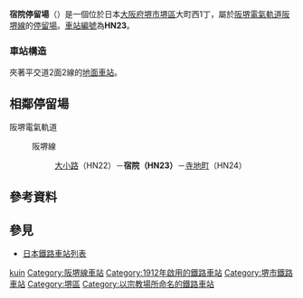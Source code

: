 {{日本車站資訊
|公司色     = #008040
|文字色     = 
|站名       = 宿院停留場
|圖片       = Hankai-shukuin20160206.JPG
|圖片說明   = 濱寺站前方向月台（左後）、惠美須町方向月台（右前）
|日文原名   = 宿院
|平假名     = しゅくいん
|羅馬拼音   = SHUKUIN
|電報略號   = 
|所在地     = {{JPN}}[[大阪府|大阪府]][[堺市|堺市]][[堺區|堺區]]大町西1丁
|座標       = {{coord|34|34|34.70|N|135|28|18.71|E|type:railwaystation_region:JP-27|display=inline,title}}
|車站構造   = 地面車站
|月台配置   = 對向式 2面2線
|啟用年月日 = 1912年（明治45年）3月5日
|廢站年月日 = 
|乘客人數   = 
|上下車人次 = 
|統計年度   = 
|轉車       = 
|備註       = 
|adjacent = {{Adjacent stations|system=阪堺電氣軌道|line=阪堺線|left=大小路|right=寺地町|note-left=HN22<br />0.4km|note-mid=<span style="background-color:#ffffff; color:#000000; border:1px solid #000000; text-align:center;"> HN23 </span><br />距離[[惠美須町站|惠美須町]]9.4km<br />距離[[天王寺站|天王寺站前]]9.2km|note-right=HN24<br />0.4km}}
}}
'''宿院停留場'''（{{jpn|j=宿院停留場|hg=しゅくいんていりゅうじょう|rm=Shukuin teiryūjō|f=y}}）是一個位於日本[[大阪府|大阪府]][[堺市|堺市]][[堺區|堺區]]大町西1丁，屬於[[阪堺電氣軌道|阪堺電氣軌道]][[阪堺線|阪堺線]]的[[鐵路車站|停留場]]。[[車站編號|車站編號]]為'''HN23'''。

=== 車站構造 ===
夾著平交道2面2線的[[地面車站|地面車站]]。

== 相鄰停留場 ==
; 阪堺電氣軌道
: {{Color|green|■}}阪堺線
:: [[大小路停留場|大小路]]（HN22）－'''宿院（HN23）'''－[[寺地町停留場|寺地町]]（HN24）

== 參考資料 ==
{{Reflist}}

== 參見 ==
* [[日本鐵路車站列表|日本鐵路車站列表]]

{{阪堺線}}
{{DEFAULTSORT:Shukuin}}
[[Category:日本鐵路車站_Shu|kuin]]
[[Category:阪堺線車站|Category:阪堺線車站]]
[[Category:1912年啟用的鐵路車站|Category:1912年啟用的鐵路車站]]
[[Category:堺市鐵路車站|Category:堺市鐵路車站]]
[[Category:堺區|Category:堺區]]
[[Category:以宗教場所命名的鐵路車站|Category:以宗教場所命名的鐵路車站]]
